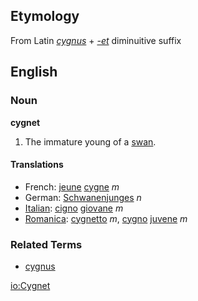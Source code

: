 ==Etymology==
From Latin ''[[cygnus]]'' + ''[[-et]]'' diminuitive suffix

==English==
===Noun===
'''cygnet'''

# The immature young of a [[swan]].

====Translations====
*French: [[jeune]] [[cygne]] ''m''
*German: [[Schwanenjunges]] ''n''
*[[Italian]]: [[cigno]] [[giovane]] ''m''
*[[Romanica]]: [[cygnetto]] ''m'', [[cygno]] [[juvene]] ''m''

===Related Terms===
*[[cygnus]]

[[io:Cygnet]]